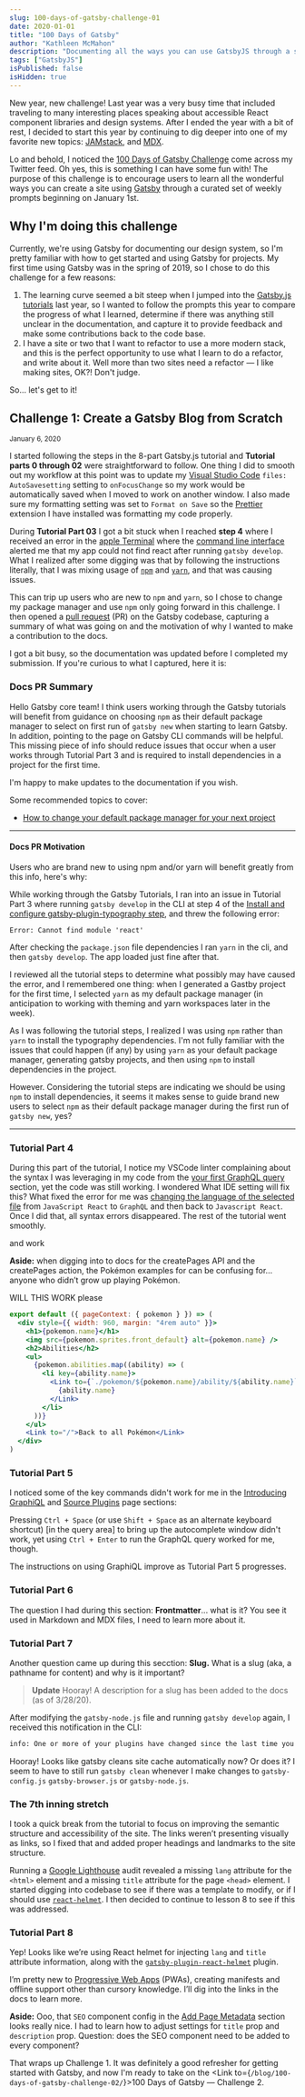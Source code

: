 ```yaml
---
slug: 100-days-of-gatsby-challenge-01
date: 2020-01-01
title: "100 Days of Gatsby"
author: "Kathleen McMahon"
description: "Documenting all the ways you can use GatsbyJS through a set of challenges."
tags: ["GatsbyJS"]
isPublished: false
isHidden: true
---
```



New year, new challenge! Last year was a very busy time that included traveling to many interesting places speaking about accessible React component libraries and design systems. After I ended the year with a bit of rest, I decided to start this year by continuing to dig deeper into one of my favorite new topics: [JAMstack](https://jamstack.org/), and [MDX](https://mdxjs.com/).

Lo and behold, I noticed the [100 Days of Gatsby Challenge](https://twitter.com/gatsbyjs/status/1208068118335119364) come across my Twitter feed. Oh yes, this is something I can have some fun with! The purpose of this challenge is to encourage users to learn all the wonderful ways you can create a site using [Gatsby](https://www.gatsbyjs.org/) through a curated set of weekly prompts beginning on January 1st.

## Why I'm doing this challenge

Currently, we're using Gatsby for documenting our design system, so I'm pretty familiar with how to get started and using Gatsby for projects. My first time using Gatsby was in the spring of 2019, so I chose to do this challenge for a few reasons:

1. The learning curve seemed a bit steep when I jumped into the [Gatsby.js tutorials](https://www.gatsbyjs.org/tutorial/) last year, so I wanted to follow the prompts this year to compare the progress of what I learned, determine if there was anything still unclear in the documentation, and capture it to provide feedback and make some contributions back to the code base.
2. I have a site or two that I want to refactor to use a more modern stack, and this is the perfect opportunity to use what I learn to do a refactor, and write about it. Well more than two sites need a refactor — I like making sites, OK?! Don't judge.

So... let's get to it!

## Challenge 1: Create a Gatsby Blog from Scratch

<small>January 6, 2020</small>

I started following the steps in the 8-part Gatsby.js tutorial and **Tutorial parts 0 through 02** were straightforward to follow. One thing I did to smooth out my workflow at this point was to update my [Visual Studio Code](https://code.visualstudio.com/) `files: AutoSavesetting` setting to `onFocusChange` so my work would be automatically saved when I moved to work on another window. I also made sure my formatting setting was set to `Format on Save` so the [Prettier](https://prettier.io/) extension I have installed was formatting my code properly.

During **Tutorial Part 03** I got a bit stuck when I reached **step 4** where I received an error in the [apple Terminal](https://support.apple.com/guide/terminal/welcome/mac) where the [command line interface](https://en.wikipedia.org/wiki/Command-line_interface) alerted me that my app could not find react after running `gatsby develop`. What I realized after some digging was that by following the instructions literally, that I was mixing usage of [`npm`](https://www.npmjs.com/) and [`yarn`](https://yarnpkg.com/), and that was causing issues.

This can trip up users who are new to `npm` and `yarn`, so I chose to change my package manager and use `npm` only going forward in this challenge. I then opened a [pull request](https://help.github.com/en/github/collaborating-with-issues-and-pull-requests/about-pull-requests) (PR) on the Gatsby codebase, capturing a summary of what was going on and the motivation of why I wanted to make a contribution to the docs.

I got a bit busy, so the documentation was updated before I completed my submission. If you're curious to what I captured, here it is:

### Docs PR Summary

Hello Gatsby core team! I think users working through the Gatsby tutorials will benefit from guidance on choosing `npm` as their default package manager to select on first run of `gatsby new` when starting to learn Gatsby. In addition, pointing to the page on Gatsby CLI commands will be helpful. This missing piece of info should reduce issues that occur when a user works through Tutorial Part 3 and is required to install dependencies in a project for the first time.

I'm happy to make updates to the documentation if you wish.

Some recommended topics to cover:

- [How to change your default package manager for your next project](https://www.gatsbyjs.org/docs/gatsby-cli/#how-to-change-your-default-package-manager-for-your-next-project)

---

#### Docs PR Motivation

Users who are brand new to using npm and/or yarn will benefit greatly from this info, here's why:

While working through the Gatsby Tutorials, I ran into an issue in Tutorial Part 3 where running `gatsby develop` in the CLI at step 4 of the [Install and configure gatsby-plugin-typography step](https://www.gatsbyjs.org/tutorial/part-three/#-install-and-configure-gatsby-plugin-typography), and threw the following error:

`Error: Cannot find module 'react'`

After checking the `package.json` file dependencies I ran `yarn` in the cli, and then `gatsby develop`. The app loaded just fine after that.

I reviewed all the tutorial steps to determine what possibly may have caused the error, and I remembered one thing: when I generated a Gastby project for the first time, I selected `yarn` as my default package manager (in anticipation to working with theming and yarn workspaces later in the week).

As I was following the tutorial steps, I realized I was using `npm` rather than `yarn` to install the typography dependencies. I'm not fully familiar with the issues that could happen (if any) by using `yarn` as your default package manager, generating gatsby projects, and then using `npm` to install dependencies in the project.

However. Considering the tutorial steps are indicating we should be using `npm` to install dependencies, it seems it makes sense to guide brand new users to select `npm` as their default package manager during the first run of `gatsby new`, yes?

---

### Tutorial Part 4

During this part of the tutorial, I notice my VSCode linter complaining about the syntax I was leveraging in my code from the [your first GraphQL query](https://www.gatsbyjs.org/tutorial/part-four/#your-first-graphql-query) section, yet the code was still working. I wondered What IDE setting will fix this? What fixed the error for me was [changing the language of the selected file](https://code.visualstudio.com/docs/languages/overview#_changing-the-language-for-the-selected-file) from `JavaScript React` to `GraphQL` and then back to `Javascript React`. Once I did that, all syntax errors disappeared. The rest of the tutorial went smoothly.

and work

**Aside:** when digging into to docs for the createPages API and the createPages action, the Pokémon examples for can be confusing for… anyone who didn’t grow up playing Pokémon.

<DisplayBox>WILL THIS WORK please</DisplayBox>

```jsx
export default ({ pageContext: { pokemon } }) => (
  <div style={{ width: 960, margin: "4rem auto" }}>
    <h1>{pokemon.name}</h1>
    <img src={pokemon.sprites.front_default} alt={pokemon.name} />
    <h2>Abilities</h2>
    <ul>
      {pokemon.abilities.map((ability) => (
        <li key={ability.name}>
          <Link to={`./pokemon/${pokemon.name}/ability/${ability.name}`}>
            {ability.name}
          </Link>
        </li>
      ))}
    </ul>
    <Link to="/">Back to all Pokémon</Link>
  </div>
)
```

### Tutorial Part 5

I noticed some of the key commands didn't work for me in the [Introducing GraphiQL](https://www.gatsbyjs.org/tutorial/part-five/#introducing-graphiql) and [Source Plugins](https://www.gatsbyjs.org/tutorial/part-five/#source-plugins) page sections:

Pressing `Ctrl + Space` (or use `Shift + Space` as an alternate keyboard shortcut) [in the query area] to bring up the autocomplete window didn't work, yet using `Ctrl + Enter` to run the GraphQL query worked for me, though.

The instructions on using GraphiQL improve as Tutorial Part 5 progresses.

### Tutorial Part 6

The question I had during this section: **Frontmatter**... what is it? You see it used in Markdown and MDX files, I need to learn more about it.

### Tutorial Part 7

Another question came up during this secction: **Slug.** What is a slug (aka, a pathname for content) and why is it important?

> **Update** Hooray! A description for a slug has been added to the docs (as of 3/28/20).

After modifying the `gatsby-node.js` file and running `gatsby develop` again, I received this notification in the CLI:

```bash
info: One or more of your plugins have changed since the last time you ran Gatsby. As a precaution, we're deleting your site's cache to ensure there's no stale data.
```

Hooray! Looks like gatsby cleans site cache automatically now? Or does it? I seem to have to still run `gatsby clean` whenever I make changes to `gatsby-config.js` `gatsby-browser.js` or `gatsby-node.js`.

### The 7th inning stretch

I took a quick break from the tutorial to focus on improving the semantic structure and accessibility of the site. The links weren’t presenting visually as links, so I fixed that and added proper headings and landmarks to the site structure.

Running a [Google Lighthouse](https://developers.google.com/web/tools/lighthouse) audit revealed a missing `lang` attribute for the `<html>` element and a missing `title` attribute for the page `<head>` element. I started digging into codebase to see if there was a template to modify, or if I should use [`react-helmet`](https://www.npmjs.com/package/react-helmet). I then decided to continue to lesson 8 to see if this was addressed.

### Tutorial Part 8

Yep! Looks like we’re using React helmet for injecting `lang` and `title` attribute information, along with the [`gatsby-plugin-react-helmet`](https://www.gatsbyjs.org/packages/gatsby-plugin-react-helmet/?=helmet) plugin.

I’m pretty new to [Progressive Web Apps](https://developers.google.com/web/ilt/pwa) (PWAs), creating manifests and offline support other than cursory knowledge. I’ll dig into the links in the docs to learn more.

**Aside:** Ooo, that `SEO` component config in the [Add Page Metadata](https://www.gatsbyjs.org/tutorial/part-eight/#add-page-metadata) section looks really nice. I had to learn how to adjust settings for `title` prop and `description` prop. Question: does the SEO component need to be added to every component?

That wraps up Challenge 1. It was definitely a good refresher for getting started with Gatsby, and now I'm ready to take on the <Link to={`/blog/100-days-of-gatsby-challenge-02/`}>100 Days of Gatsby — Challenge 2</Link>.
